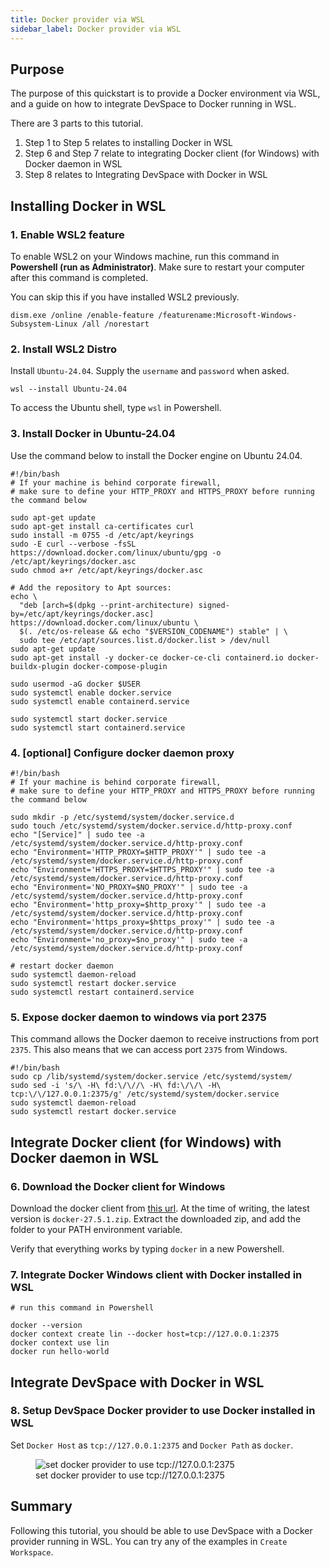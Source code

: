 ```yaml
---
title: Docker provider via WSL
sidebar_label: Docker provider via WSL
---
```


## Purpose

The purpose of this quickstart is to provide a Docker environment via WSL, and a guide on how to integrate DevSpace to Docker running in WSL.

There are 3 parts to this tutorial. 
1. Step 1 to Step 5 relates to installing Docker in WSL
2. Step 6 and Step 7 relate to integrating Docker client (for Windows) with Docker daemon in WSL
3. Step 8 relates to Integrating DevSpace with Docker in WSL

## Installing Docker in WSL

### 1. Enable WSL2 feature

To enable WSL2 on your Windows machine, run this command in **Powershell (run as Administrator)**. Make sure to restart your computer after this command is completed.

You can skip this if you have installed WSL2 previously.

```
dism.exe /online /enable-feature /featurename:Microsoft-Windows-Subsystem-Linux /all /norestart
```

### 2. Install WSL2 Distro

Install `Ubuntu-24.04`. Supply the `username` and `password` when asked.

```
wsl --install Ubuntu-24.04
```

To access the Ubuntu shell, type `wsl` in Powershell.

### 3. Install Docker in Ubuntu-24.04

Use the command below to install the Docker engine on Ubuntu 24.04.

```
#!/bin/bash
# If your machine is behind corporate firewall, 
# make sure to define your HTTP_PROXY and HTTPS_PROXY before running the command below

sudo apt-get update
sudo apt-get install ca-certificates curl
sudo install -m 0755 -d /etc/apt/keyrings
sudo -E curl --verbose -fsSL https://download.docker.com/linux/ubuntu/gpg -o /etc/apt/keyrings/docker.asc
sudo chmod a+r /etc/apt/keyrings/docker.asc

# Add the repository to Apt sources:
echo \
  "deb [arch=$(dpkg --print-architecture) signed-by=/etc/apt/keyrings/docker.asc] https://download.docker.com/linux/ubuntu \
  $(. /etc/os-release && echo "$VERSION_CODENAME") stable" | \
  sudo tee /etc/apt/sources.list.d/docker.list > /dev/null
sudo apt-get update
sudo apt-get install -y docker-ce docker-ce-cli containerd.io docker-buildx-plugin docker-compose-plugin

sudo usermod -aG docker $USER
sudo systemctl enable docker.service
sudo systemctl enable containerd.service

sudo systemctl start docker.service
sudo systemctl start containerd.service

```

### 4. [optional] Configure docker daemon proxy

```
#!/bin/bash
# If your machine is behind corporate firewall, 
# make sure to define your HTTP_PROXY and HTTPS_PROXY before running the command below

sudo mkdir -p /etc/systemd/system/docker.service.d
sudo touch /etc/systemd/system/docker.service.d/http-proxy.conf
echo "[Service]" | sudo tee -a /etc/systemd/system/docker.service.d/http-proxy.conf
echo "Environment='HTTP_PROXY=$HTTP_PROXY'" | sudo tee -a /etc/systemd/system/docker.service.d/http-proxy.conf
echo "Environment='HTTPS_PROXY=$HTTPS_PROXY'" | sudo tee -a /etc/systemd/system/docker.service.d/http-proxy.conf
echo "Environment='NO_PROXY=$NO_PROXY'" | sudo tee -a /etc/systemd/system/docker.service.d/http-proxy.conf
echo "Environment='http_proxy=$http_proxy'" | sudo tee -a /etc/systemd/system/docker.service.d/http-proxy.conf
echo "Environment='https_proxy=$https_proxy'" | sudo tee -a /etc/systemd/system/docker.service.d/http-proxy.conf
echo "Environment='no_proxy=$no_proxy'" | sudo tee -a /etc/systemd/system/docker.service.d/http-proxy.conf

# restart docker daemon
sudo systemctl daemon-reload
sudo systemctl restart docker.service
sudo systemctl restart containerd.service
```

### 5. Expose docker daemon to windows via port 2375

This command allows the Docker daemon to receive instructions from port `2375`. This also means that we can access port `2375` from Windows.

```
#!/bin/bash
sudo cp /lib/systemd/system/docker.service /etc/systemd/system/
sudo sed -i 's/\ -H\ fd:\/\//\ -H\ fd:\/\/\ -H\ tcp:\/\/127.0.0.1:2375/g' /etc/systemd/system/docker.service
sudo systemctl daemon-reload
sudo systemctl restart docker.service
```

## Integrate Docker client (for Windows) with Docker daemon in WSL

### 6. Download the Docker client for Windows

Download the docker client from [this url](https://download.docker.com/win/static/stable/x86_64/). At the time of writing, the latest version is `docker-27.5.1.zip`. 
Extract the downloaded zip, and add the folder to your PATH environment variable.

Verify that everything works by typing `docker` in a new Powershell.

### 7. Integrate Docker Windows client with Docker installed in WSL

```
# run this command in Powershell

docker --version
docker context create lin --docker host=tcp://127.0.0.1:2375
docker context use lin
docker run hello-world
```

## Integrate DevSpace with Docker in WSL

### 8. Setup DevSpace Docker provider to use Docker installed in WSL

Set `Docker Host` as `tcp://127.0.0.1:2375` and `Docker Path` as `docker`.

<figure>
  <img src="/docs/media/docker-provider-via-wsl.png" alt="set docker provider to use tcp://127.0.0.1:2375" />
  <figcaption>set docker provider to use tcp://127.0.0.1:2375</figcaption>
</figure>

## Summary

Following this tutorial, you should be able to use DevSpace with a Docker provider running in WSL. 
You can try any of the examples in `Create Workspace`.

